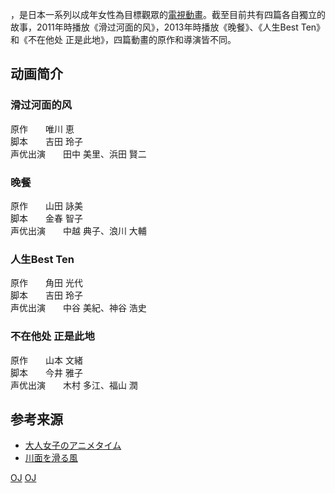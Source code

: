 {{Infobox animanga/Headerofja
|標題= 成年女性的动画时间
|圖像= 
|尺寸= 
|說明= 
|日文名稱= 大人女子のアニメタイム
|英文名稱= 
|假名= 
|羅馬字=
|類型= [[日常|日常]]、[[治愈|治愈]]
}}
{{Infobox animanga/OVA
|標題= 滑过河面的风·川面(も)を滑る風<br />晚餐·夕餉（ゆうげ）<br />人生Best Ten·人生ベストテン<br />不在他处 正是此地·どこかではないここ
|導演=[[川又浩|川又浩]](滑过河面的风)<br />[[高橋亨|高橋亨]](晚餐)<br />[[三浦陽|三浦陽]](人生Best Ten)<br />[[村上匡宏|村上匡宏]](不在他处 正是此地)
|動畫製作= [[アンサー・スタジオ|アンサー・スタジオ]](滑过河面的风)<br />[[PRODUCTION_REED|PRODUCTION REED]](晚餐)<br />[[Bones|Bones]](人生Best Ten)<br />[[ワオワールド|ワオワールド]](不在他处 正是此地)
|製作=[[NHK|NHK]]·キュリオスコープ
|系列構成=大人女子のアニメタイム
|原作= [[唯川恵|唯川恵]](滑过河面的风)<br />[[山田詠美|山田詠美]](晚餐)<br />[[角田光代|角田光代]](人生Best Ten)<br />[[山本文緒|山本文緒]](不在他处 正是此地)
|腳本=[[吉田玲子|吉田玲子]](滑过河面的风)<br />[[金春智子|金春智子]](晚餐)<br />[[吉田玲子|吉田玲子]](人生Best Ten)<br />[[今井雅子|今井雅子]](不在他处 正是此地)
|機械設定=
|人物設定=[[西村貴世|西村貴世]](晚餐)<br />[[数井浩子|数井浩子]](人生Best Ten)<br />[[柳野龍男|柳野龍男]](不在他处 正是此地)
|音樂= [[川上ミネ|川上ミネ]](滑过河面的风)
|代理發行=
|其他代理發行=
|開始= 2011年
|結束=
|話數= 四话，每话25分鐘
|其他= [http://www.nhk.or.jp/bs/joshianime/ 官方网站]
|Copyright= 
}}
{{Infobox animanga/Footerofja}}
{{日本作品|成年女性的动画时间|大人女子のアニメタイム}}，是日本一系列以成年女性為目標觀眾的[[日本電視動畫|電視動畫]]。截至目前共有四篇各自獨立的故事，2011年時播放《滑过河面的风》，2013年時播放《晚餐》、《人生Best Ten》和《不在他处 正是此地》，四篇動畫的原作和導演皆不同。

== 动画简介 ==
===滑过河面的风===
原作　　唯川 恵<br />
脚本　　吉田 玲子<br />
声优出演　　田中 美里、浜田 賢二

===晚餐===
原作　　山田 詠美<br />
脚本　　金春 智子<br />
声优出演　　中越 典子、浪川 大輔

===人生Best Ten===
原作　　角田 光代<br />
脚本　　吉田 玲子<br />
声优出演　　中谷 美紀、神谷 浩史

===不在他处 正是此地===
原作　　山本 文緒<br />
脚本　　今井 雅子<br />
声优出演　　木村 多江、福山 潤

== 参考来源 ==
*[http://curiouscope.com/ 大人女子のアニメタイム] {{Wayback|url=http://curiouscope.com/ |date=20201124090722 }}{{ja icon}}
*[http://bangumi.tv/subject/12351 川面を滑る風] {{Wayback|url=http://bangumi.tv/subject/12351 |date=20200218192719 }}{{ja icon}}

[[Category:2011年日本電視動畫|OJ]]
[[Category:2013年日本電視動畫|OJ]]